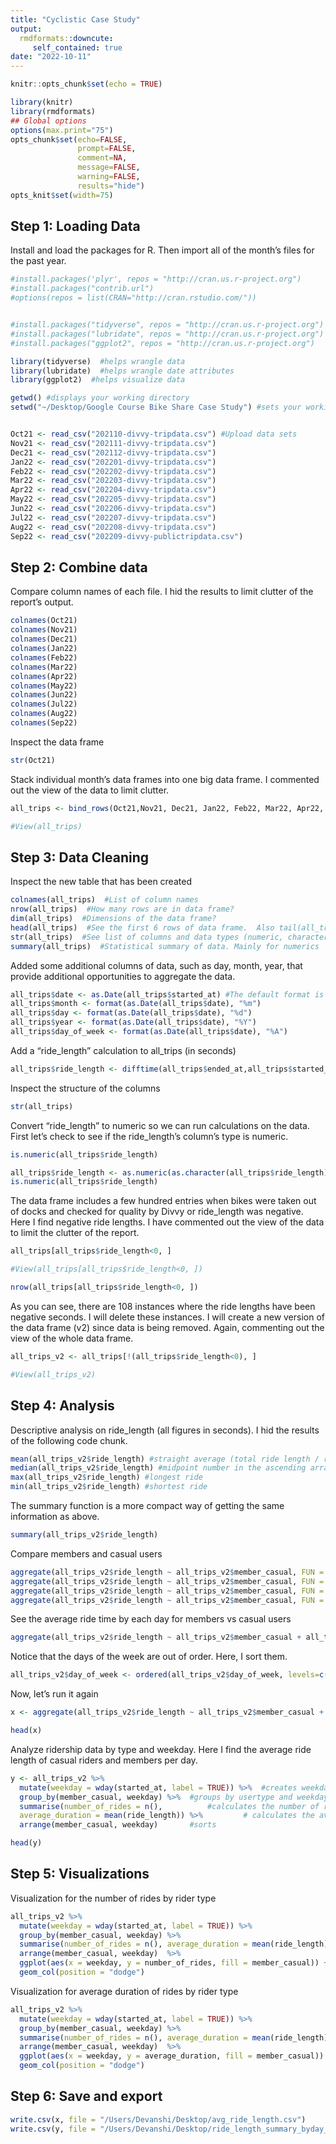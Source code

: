 ```yaml
---
title: "Cyclistic Case Study"
output: 
  rmdformats::downcute:
     self_contained: true
date: "2022-10-11"
---
```


```r
knitr::opts_chunk$set(echo = TRUE)
```

```r
library(knitr)
library(rmdformats)
## Global options
options(max.print="75")
opts_chunk$set(echo=FALSE,
               prompt=FALSE,
               comment=NA,
               message=FALSE,
               warning=FALSE, 
               results="hide")
opts_knit$set(width=75)
```

## Step 1: Loading Data

Install and load the packages for R. Then import all of the month's files for the past year.

```r

#install.packages('plyr', repos = "http://cran.us.r-project.org")
#install.packages("contrib.url")
#options(repos = list(CRAN="http://cran.rstudio.com/"))


#install.packages("tidyverse", repos = "http://cran.us.r-project.org")
#install.packages("lubridate", repos = "http://cran.us.r-project.org")
#install.packages("ggplot2", repos = "http://cran.us.r-project.org")

library(tidyverse)  #helps wrangle data
library(lubridate)  #helps wrangle date attributes
library(ggplot2)  #helps visualize data

getwd() #displays your working directory
setwd("~/Desktop/Google Course Bike Share Case Study") #sets your working directory to simplify calls to data


Oct21 <- read_csv("202110-divvy-tripdata.csv") #Upload data sets
Nov21 <- read_csv("202111-divvy-tripdata.csv")
Dec21 <- read_csv("202112-divvy-tripdata.csv")
Jan22 <- read_csv("202201-divvy-tripdata.csv")
Feb22 <- read_csv("202202-divvy-tripdata.csv")
Mar22 <- read_csv("202203-divvy-tripdata.csv")
Apr22 <- read_csv("202204-divvy-tripdata.csv")
May22 <- read_csv("202205-divvy-tripdata.csv")
Jun22 <- read_csv("202206-divvy-tripdata.csv")
Jul22 <- read_csv("202207-divvy-tripdata.csv")
Aug22 <- read_csv("202208-divvy-tripdata.csv")
Sep22 <- read_csv("202209-divvy-publictripdata.csv")

```

## Step 2: Combine data

Compare column names of each file. I hid the results to limit clutter of the report's output.

```r
colnames(Oct21)
colnames(Nov21)
colnames(Dec21)
colnames(Jan22)
colnames(Feb22)
colnames(Mar22)
colnames(Apr22)
colnames(May22)
colnames(Jun22)
colnames(Jul22)
colnames(Aug22)
colnames(Sep22)
```

Inspect the data frame

```r
str(Oct21)
```

Stack individual month's data frames into one big data frame. I commented out the view of the data to limit clutter.

```r
all_trips <- bind_rows(Oct21,Nov21, Dec21, Jan22, Feb22, Mar22, Apr22, May22, Jun22, Jul22, Aug22, Sep22)

#View(all_trips)

```

## Step 3: Data Cleaning

Inspect the new table that has been created

```r
colnames(all_trips)  #List of column names
nrow(all_trips)  #How many rows are in data frame?
dim(all_trips)  #Dimensions of the data frame?
head(all_trips)  #See the first 6 rows of data frame.  Also tail(all_trips)
str(all_trips)  #See list of columns and data types (numeric, character, etc)
summary(all_trips)  #Statistical summary of data. Mainly for numerics

```

Added some additional columns of data, such as day, month, year, that provide additional opportunities to aggregate the data.

```r
all_trips$date <- as.Date(all_trips$started_at) #The default format is yyyy-mm-dd
all_trips$month <- format(as.Date(all_trips$date), "%m")
all_trips$day <- format(as.Date(all_trips$date), "%d")
all_trips$year <- format(as.Date(all_trips$date), "%Y")
all_trips$day_of_week <- format(as.Date(all_trips$date), "%A")


```

Add a "ride_length" calculation to all_trips (in seconds)

```r
all_trips$ride_length <- difftime(all_trips$ended_at,all_trips$started_at)
```

Inspect the structure of the columns

```r
str(all_trips)
```

Convert "ride_length" to numeric so we can run calculations on the data. First let's check to see if the ride_length's column's type is numeric.

```r
is.numeric(all_trips$ride_length)

all_trips$ride_length <- as.numeric(as.character(all_trips$ride_length))
is.numeric(all_trips$ride_length)
```

The data frame includes a few hundred entries when bikes were taken out of docks and checked for quality by Divvy or ride_length was negative. Here I find negative ride lengths. I have commented out the view of the data to limit the clutter of the report.

```r
all_trips[all_trips$ride_length<0, ]

#View(all_trips[all_trips$ride_length<0, ])

nrow(all_trips[all_trips$ride_length<0, ])

```

As you can see, there are 108 instances where the ride lengths have been negative seconds. I will delete these instances. I will create a new version of the data frame (v2) since data is being removed. Again, commenting out the view of the whole data frame.

```r
all_trips_v2 <- all_trips[!(all_trips$ride_length<0), ]

#View(all_trips_v2)

```

## Step 4: Analysis

Descriptive analysis on ride_length (all figures in seconds). I hid the results of the following code chunk.

```r
mean(all_trips_v2$ride_length) #straight average (total ride length / rides)
median(all_trips_v2$ride_length) #midpoint number in the ascending array of ride lengths
max(all_trips_v2$ride_length) #longest ride
min(all_trips_v2$ride_length) #shortest ride

```

The summary function is a more compact way of getting the same information as above.

```r
summary(all_trips_v2$ride_length)
```

Compare members and casual users

```r
aggregate(all_trips_v2$ride_length ~ all_trips_v2$member_casual, FUN = mean)
aggregate(all_trips_v2$ride_length ~ all_trips_v2$member_casual, FUN = median)
aggregate(all_trips_v2$ride_length ~ all_trips_v2$member_casual, FUN = max)
aggregate(all_trips_v2$ride_length ~ all_trips_v2$member_casual, FUN = min)

```

See the average ride time by each day for members vs casual users

```r
aggregate(all_trips_v2$ride_length ~ all_trips_v2$member_casual + all_trips_v2$day_of_week, FUN = mean)

```

Notice that the days of the week are out of order. Here, I sort them.

```r
all_trips_v2$day_of_week <- ordered(all_trips_v2$day_of_week, levels=c("Sunday", "Monday", "Tuesday", "Wednesday", "Thursday", "Friday", "Saturday"))
```

Now, let's run it again

```r
x <- aggregate(all_trips_v2$ride_length ~ all_trips_v2$member_casual + all_trips_v2$day_of_week, FUN = mean)

head(x)

```

Analyze ridership data by type and weekday. Here I find the average ride length of casual riders and members per day.

```r
y <- all_trips_v2 %>% 
  mutate(weekday = wday(started_at, label = TRUE)) %>%  #creates weekday field using wday()
  group_by(member_casual, weekday) %>%  #groups by usertype and weekday
  summarise(number_of_rides = n(),			#calculates the number of rides and average duration 
  average_duration = mean(ride_length)) %>% 		# calculates the average duration
  arrange(member_casual, weekday)	    #sorts
```

```r
head(y)
```

## Step 5: Visualizations

Visualization for the number of rides by rider type

```r
all_trips_v2 %>% 
  mutate(weekday = wday(started_at, label = TRUE)) %>% 
  group_by(member_casual, weekday) %>% 
  summarise(number_of_rides = n(), average_duration = mean(ride_length)) %>% 
  arrange(member_casual, weekday)  %>% 
  ggplot(aes(x = weekday, y = number_of_rides, fill = member_casual)) +
  geom_col(position = "dodge")

```

Visualization for average duration of rides by rider type

```r
all_trips_v2 %>% 
  mutate(weekday = wday(started_at, label = TRUE)) %>% 
  group_by(member_casual, weekday) %>% 
  summarise(number_of_rides = n(), average_duration = mean(ride_length)) %>% 
  arrange(member_casual, weekday)  %>% 
  ggplot(aes(x = weekday, y = average_duration, fill = member_casual)) +
  geom_col(position = "dodge")

```

## Step 6: Save and export

```r
write.csv(x, file = "/Users/Devanshi/Desktop/avg_ride_length.csv")
write.csv(y, file = "/Users/Devanshi/Desktop/ride_length_summary_byday_member_casual.csv")

```
